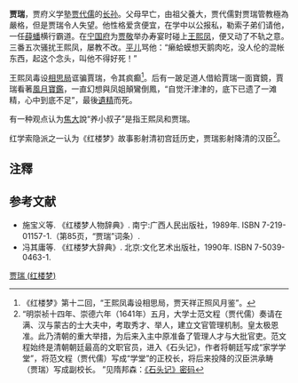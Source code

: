 {{refimprove|time=2019-06-17T05:33:16+00:00}}
'''贾瑞'''，贾府义学塾[[贾代儒|贾代儒]]的[[长孙|长孙]]。父母早亡，由祖父養大，贾代儒對贾瑞管教極為嚴格，但是贾瑞令人失望。他性格爱贪便宜，在学中以公报私，勒索子弟们请他，一任[[薛蟠|薛蟠]]横行霸道。在[[宁国府|宁国府]]为[[贾敬|贾敬]]举办寿宴时碰上[[王熙凤|王熙凤]]，便又动了不轨之意。三番五次骚扰王熙凤，屡教不改。[[平儿|平儿]]骂他：“癞蛤蟆想天鹅肉吃，没人伦的混帐东西，起这个念头，叫他不得好死！”

王熙凤毒设[[相思局|相思局]]诓骗賈瑞，令其疯癫<ref>《红楼梦》第十二回，“王熙凤毒设相思局，贾天祥正照风月鉴”。</ref>。后有一跛足道人借給賈瑞一面寶鏡，賈瑞看著[[風月寶鑑|風月寶鑑]]，一直幻想與凤姐顛鸞倒鳳，“自觉汗津津的，底下已遗了一滩精，心中到底不足”，最後[[遺精|遺精]]而死。 

有一种观点认为[[焦大|焦大]]說“养小叔子”是指王熙凤和贾瑞。

红学索隐派之一认为《红楼梦》故事影射清初宫廷历史，贾瑞影射降清的汉臣<ref>“明崇祯十四年、崇德六年（1641年）五月，大学士范文程（贾代儒）奏请在满、汉与蒙古的士大夫中，考取秀才、举人，建立文官管理机制。皇太极恩准。此乃清朝的重大举措，为后来入主中原准备了管理人才与大批官吏。范文程始终是清朝朝廷最高的文职官员，进入《石头记》，作者将朝廷写成“家学学堂”，将范文程（贾代儒）写成“学堂”的正校长，将后来投降的汉臣洪承畴（贾瑞）写成副校长。 ”见隋邦森：[http://www.help99.com/read/55/shitoujimima/056.html 《石头记》密码]{{dead link|date=2018年4月 |bot=InternetArchiveBot |fix-attempted=yes }}</ref>。

== 注釋 ==
{{reflist}}

== 参考文献 ==
* 施宝义等. 《红楼梦人物辞典》. 南宁:广西人民出版社，1989年. ISBN 7-219-01157-1.（第85页，“贾瑞”词条）.
* 冯其庸等. 《红楼梦大辞典》. 北京:文化艺术出版社，1990年. ISBN 7-5039-0463-1.

[[Category:紅樓夢人物|贾瑞 (红楼梦)]]